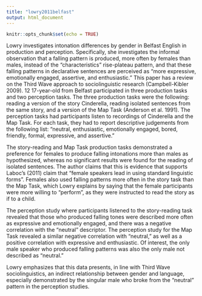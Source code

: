 ```yaml
---
title: "lowry2011belfast"
output: html_document
---
```


```r
knitr::opts_chunk$set(echo = TRUE)
```

Lowry investigates intonation differences by gender in Belfast English in production and perception. Specifically, she investigates the informal observation that a falling pattern is produced, more often by females than males, instead of the "characteristics" rise-plateau pattern, and that these falling patterns in declarative sentences are perceived as "more expressive, emotionally engaged, assertive, and enthusiastic." This paper has a review on the Third Wave approach to sociolinguistic research (Campbell-Kibler 2009). 12 17-year-old from Belfast participated in three production tasks and two perception tasks. The three production tasks were the following: reading a version of the story Cinderella, reading isolated sentences from the same story, and a version of the Map Task (Anderson et al. 1991). The perception tasks had participants listen to recordings of Cinderella and the Map Task. For each task, they had to report descriptive judgements from the following list: "neutral, enthusiastic, emotionally engaged, bored, friendly, formal, expressive, and assertive."

The story-reading and Map Task production tasks demonstrated a preference for females to produce falling intonations more than males as hypothesized, whereas no significant results were found for the reading of isolated sentences. The author claims that this is evidence that supports Laboc's (2011) claim that "female speakers lead in using standard linguistic forms". Females also used falling patterns more often in the story task than the Map Task, which Lowry explains by saying that the female participants were more willing to "perform", as they were instructed to read the story as if to a child.

The perception study where participants listened to the story-reading task revealed that those who produced falling tones were described more often as expressive and emotionally engaged, and there was a negative correlation with the "neutral" descriptor. The perception study for the Map Task revealed a similar negative correlation with "neutral," as well as a positive correlation with expressive and enthusiastic. Of interest, the only male speaker who produced falling patterns was also the only male not described as "neutral."

Lowry emphasizes that this data presents, in line with Third Wave sociolinguistics, an indirect relationship between gender and language, especially demonstrated by the singular male who broke from the "neutral" pattern in the perception studies.
